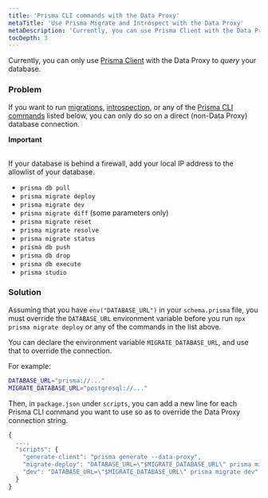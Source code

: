 ```yaml
---
title: 'Prisma CLI commands with the Data Proxy'
metaTitle: 'Use Prisma Migrate and Introspect with the Data Proxy'
metaDescription: 'Currently, you can use Prisma Client with the Data Proxy only to query your database. If you want to run Prisma Migrate or Introspect, or any of the Prisma CLI commands listed below, you can only do so on a direct (non-Data Proxy) database connections.'
tocDepth: 3
---
```


<TopBlock>

Currently, you can only use [Prisma Client](/concepts/components/prisma-client) with the Data Proxy to _query_ your database.

</TopBlock>


### Problem
If you want to run [migrations](/concepts/components/prisma-migrate/get-started), [introspection](/concepts/components/introspection),  or any of the [Prisma CLI commands](/reference/api-reference/command-reference) listed below, you can only do so on a direct (non-Data Proxy) database connection.

<Admonition type="warning">

**Important**<br /><br />

If your database is behind a firewall, add your local IP address to the allowlist of your database.

</Admonition>

- `prisma db pull`
- `prisma migrate deploy`
- `prisma migrate dev`
- `prisma migrate diff` (some parameters only)
- `prisma migrate reset`
- `prisma migrate resolve`
- `prisma migrate status`
- `prisma db push`
- `prisma db drop`
- `prisma db execute`
- `prisma studio`

### Solution

Assuming that you have `env("DATABASE_URL")` in your `schema.prisma` file, you must override the `DATABASE_URL` environment variable before you run `npx prisma migrate deploy` or any of the commands in the list above.

You can declare the environment variable `MIGRATE_DATABASE_URL`, and use that to override the connection.

For example:

```bash file=.env highlight=2;add
DATABASE_URL="prisma://..."
MIGRATE_DATABASE_URL="postgresql://..."

```

Then, in `package.json` under `scripts`, you can add a new line for each Prisma CLI command you want to use so as to override the Data Proxy connection string.

```js file=package.json highlight=5,6;add
{
  ...,
  "scripts": {
    "generate-client": "prisma generate --data-proxy",
    "migrate-deploy": "DATABASE_URL=\"$MIGRATE_DATABASE_URL\" prisma migrate deploy",
    "dev": "DATABASE_URL=\"$MIGRATE_DATABASE_URL\" prisma migrate dev",
  }
}
```